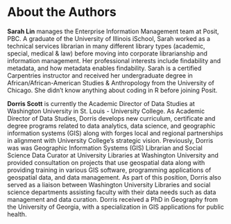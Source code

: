 # About the Authors {-}

**Sarah Lin** manages the Enterprise Information Management team at Posit, PBC.  A graduate of the University of Illinois iSchool, Sarah worked as a technical services librarian in many different library types (academic, special, medical & law) before moving into corporate librarianship and information management.  Her professional interests include findability and metadata, and how metadata enables findability.  Sarah is a certified Carpentries instructor and received her undergraduate degree in African/African-American Studies & Anthropology from the University of Chicago.  She didn't know anything about coding in R before joining Posit.

**Dorris Scott** is currently the Academic Director of Data Studies at Washington University in St. Louis - University College. As Academic Director of Data Studies, Dorris develops new curriculum, certificate and degree programs related to data analytics, data science, and geographic information systems (GIS) along with forges local and regional partnerships in alignment with University College’s strategic vision. Previously, Dorris was was Geographic Information Systems (GIS) Librarian and Social Science Data Curator at University Libraries at Washington University and provided consultation on projects that use geospatial data along with providing training in various GIS software, programming applications of geospatial data, and data management. As part of this position, Dorris also served as a liaison between Washington University Libraries and social science departments assisting faculty with their data needs such as data management and data curation. Dorris received a PhD in Geography from the University of Georgia, with a specialization in GIS applications for public health.

